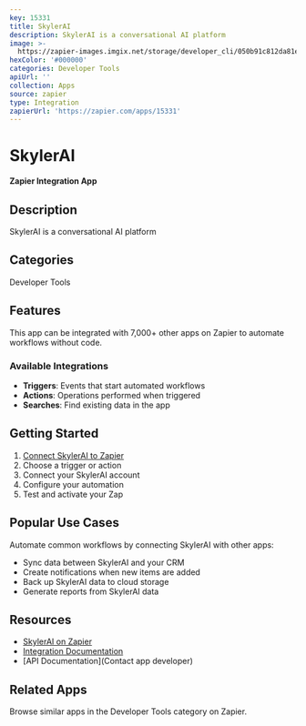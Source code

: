 ```yaml
---
key: 15331
title: SkylerAI
description: SkylerAI is a conversational AI platform
image: >-
  https://zapier-images.imgix.net/storage/developer_cli/050b91c812da81e6ba3bbbd503ef3c43.png?auto=format%2Ccompress&ixlib=python-3.0.0&q=50
hexColor: '#000000'
categories: Developer Tools
apiUrl: ''
collection: Apps
source: zapier
type: Integration
zapierUrl: 'https://zapier.com/apps/15331'
---
```

# SkylerAI

**Zapier Integration App**

## Description

SkylerAI is a conversational AI platform

## Categories

Developer Tools

## Features

This app can be integrated with 7,000+ other apps on Zapier to automate workflows without code.

### Available Integrations

- **Triggers**: Events that start automated workflows
- **Actions**: Operations performed when triggered
- **Searches**: Find existing data in the app

## Getting Started

1. [Connect SkylerAI to Zapier](https://zapier.com/apps/15331)
2. Choose a trigger or action
3. Connect your SkylerAI account
4. Configure your automation
5. Test and activate your Zap

## Popular Use Cases

Automate common workflows by connecting SkylerAI with other apps:

- Sync data between SkylerAI and your CRM
- Create notifications when new items are added
- Back up SkylerAI data to cloud storage
- Generate reports from SkylerAI data

## Resources

- [SkylerAI on Zapier](https://zapier.com/apps/15331)
- [Integration Documentation](https://zapier.com/apps/15331/integrations)
- [API Documentation](Contact app developer)

## Related Apps

Browse similar apps in the Developer Tools category on Zapier.
